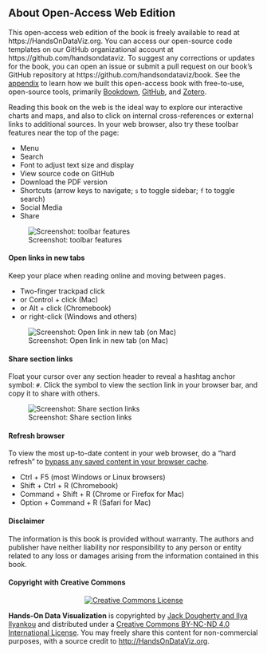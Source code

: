 ## About Open-Access Web Edition {- #open-access}
This open-access web edition of the book is freely available to read at https://HandsOnDataViz.org. You can access our open-source code templates on our GitHub organizational account at https://github.com/handsondataviz. To suggest any corrections or updates for the book, you can open an issue or submit a pull request on our book's GitHub repository at https://github.com/handsondataviz/book. See the [appendix](bookdown.html) to learn how we built this open-access book with free-to-use, open-source tools, primarily [Bookdown](https://bookdown.org), [GitHub](http://github.com), and [Zotero](http://zotero.org).

Reading this book on the web is the ideal way to explore our interactive charts and maps, and also to click on internal cross-references or external links to additional sources. In your web browser, also try these toolbar features near the top of the page:

- Menu
- Search
- Font to adjust text size and display
- View source code on GitHub
- Download the PDF version
- Shortcuts (arrow keys to navigate; `s` to toggle sidebar; `f` to toggle search)
- Social Media
- Share

![Screenshot: toolbar features](images/0-preface/toolbar-features.png)

#### Open links in new tabs {-}
Keep your place when reading online and moving between pages.  

- Two-finger trackpad click
- or Control + click (Mac)
- or Alt + click (Chromebook)
- or right-click (Windows and others)

![Screenshot: Open link in new tab (on Mac)](images/0-preface/contextual-menu.png)

#### Share section links {-}
Float your cursor over any section header to reveal a hashtag anchor symbol: `#`. Click the symbol to view the section link in your browser bar, and copy it to share with others.

![Screenshot: Share section links](images/0-preface/section-links.png)

#### Refresh browser {-}
To view the most up-to-date content in your web browser, do a "hard refresh" to [bypass any saved content in your browser cache](https://en.wikipedia.org/wiki/Wikipedia:Bypass_your_cache).

- Ctrl + F5 (most Windows or Linux browsers)
- Shift + Ctrl + R (Chromebook)
- Command + Shift + R (Chrome or Firefox for Mac)
- Option + Command + R (Safari for Mac)

#### Disclaimer {-}
The information is this book is provided without warranty. The authors and publisher have neither liability nor responsibility to any person or entity related to any loss or damages arising from the information contained in this book.

#### Copyright with Creative Commons {-}
<div style="text-align:center">
<a rel="license" href="http://creativecommons.org/licenses/by-nc-nd/4.0/">
  <img alt="Creative Commons License" style="border-width:0" src="https://licensebuttons.net/l/by-nc-nd/4.0/88x31.png" />
</a></div>
<div style="text-align:left">
<strong>Hands-On Data Visualization</strong> is copyrighted
by <a href="https://handsondataviz.org/authors">Jack Dougherty and Ilya Ilyankou</a>
and distributed under a <a rel="license" href="http://creativecommons.org/licenses/by-nc-nd/4.0/">Creative Commons BY-NC-ND 4.0 International License</a>.
You may freely share this content for non-commercial purposes, with a source credit to <a href="http://HandsOnDataViz.org">http://HandsOnDataViz.org</a>.

